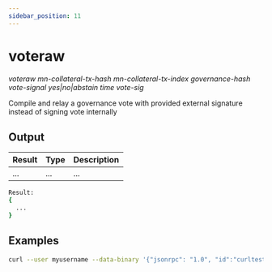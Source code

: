 ```yaml
---
sidebar_position: 11
---
```


# voteraw

*voteraw mn-collateral-tx-hash mn-collateral-tx-index governance-hash vote-signal yes|no|abstain time vote-sig*

Compile and relay a governance vote with provided external signature instead of signing vote internally


<!-- <ReactPlayer playing controls url={[
    {src: `${require('./assets/placeholder.webm').default}`, type: 'video/webm'}]} /> -->

## Output

| Result | Type | Description |
|--|--|--|
| ... | ... | ... |

```bash
Result:
{
  ...
}
```

## Examples
```bash
curl --user myusername --data-binary '{"jsonrpc": "1.0", "id":"curltest", "method": "voteraw", "params": [] }' -H 'content-type: text/plain;' http://127.0.0.1:9998/
```

